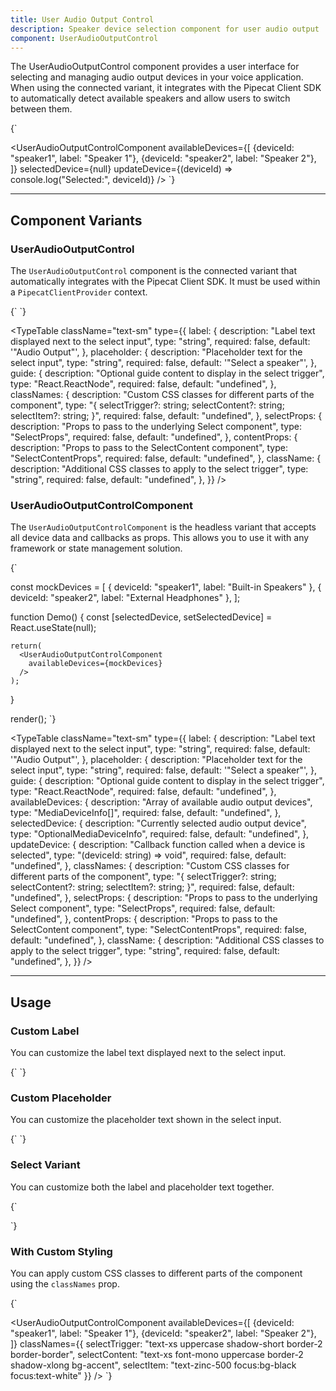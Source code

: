 ```yaml
---
title: User Audio Output Control
description: Speaker device selection component for user audio output
component: UserAudioOutputControl
---
```


The UserAudioOutputControl component provides a user interface for selecting and managing audio output devices in your voice application. When using the connected variant, it integrates with the Pipecat Client SDK to automatically detect available speakers and allow users to switch between them.

<LiveComponent language="tsx">
{`

  <UserAudioOutputControlComponent
    availableDevices={[
      {deviceId: "speaker1", label: "Speaker 1"},
      {deviceId: "speaker2", label: "Speaker 2"},
    ]}
    selectedDevice={null}
    updateDevice={(deviceId) => console.log("Selected:", deviceId)}
  />
`}
</LiveComponent>



---

## Component Variants

### UserAudioOutputControl

The `UserAudioOutputControl` component is the connected variant that automatically integrates with the Pipecat Client SDK. It must be used within a `PipecatClientProvider` context.

<LiveComponent language="tsx" withPipecat>
{`

  <UserAudioOutputControl />
`}
</LiveComponent>

<TypeTable
  className="text-sm"
  type={{
    label: {
      description: "Label text displayed next to the select input",
      type: "string",
      required: false,
      default: '"Audio Output"',
    },
    placeholder: {
      description: "Placeholder text for the select input",
      type: "string",
      required: false,
      default: '"Select a speaker"',
    },
    guide: {
      description: "Optional guide content to display in the select trigger",
      type: "React.ReactNode",
      required: false,
      default: "undefined",
    },
    classNames: {
      description: "Custom CSS classes for different parts of the component",
      type: "{ selectTrigger?: string; selectContent?: string; selectItem?: string; }",
      required: false,
      default: "undefined",
    },
    selectProps: {
      description: "Props to pass to the underlying Select component",
      type: "SelectProps",
      required: false,
      default: "undefined",
    },
    contentProps: {
      description: "Props to pass to the SelectContent component",
      type: "SelectContentProps",
      required: false,
      default: "undefined",
    },
    className: {
      description: "Additional CSS classes to apply to the select trigger",
      type: "string",
      required: false,
      default: "undefined",
    },
  }}
/>

### UserAudioOutputControlComponent

The `UserAudioOutputControlComponent` is the headless variant that accepts all device data and callbacks as props. This allows you to use it with any framework or state management solution.

<LiveComponent language="tsx" noInline>
{`

  const mockDevices = [
    { deviceId: "speaker1", label: "Built-in Speakers" },
    { deviceId: "speaker2", label: "External Headphones" },
  ];

  function Demo() {
    const [selectedDevice, setSelectedDevice] = React.useState(null);
    
    return(
      <UserAudioOutputControlComponent
        availableDevices={mockDevices}
      />
    );
  }

  render(<Demo />);
`}
</LiveComponent>

<TypeTable
  className="text-sm"
  type={{
    label: {
      description: "Label text displayed next to the select input",
      type: "string",
      required: false,
      default: '"Audio Output"',
    },
    placeholder: {
      description: "Placeholder text for the select input",
      type: "string",
      required: false,
      default: '"Select a speaker"',
    },
    guide: {
      description: "Optional guide content to display in the select trigger",
      type: "React.ReactNode",
      required: false,
      default: "undefined",
    },
    availableDevices: {
      description: "Array of available audio output devices",
      type: "MediaDeviceInfo[]",
      required: false,
      default: "undefined",
    },
    selectedDevice: {
      description: "Currently selected audio output device",
      type: "OptionalMediaDeviceInfo",
      required: false,
      default: "undefined",
    },
    updateDevice: {
      description: "Callback function called when a device is selected",
      type: "(deviceId: string) => void",
      required: false,
      default: "undefined",
    },
    classNames: {
      description: "Custom CSS classes for different parts of the component",
      type: "{ selectTrigger?: string; selectContent?: string; selectItem?: string; }",
      required: false,
      default: "undefined",
    },
    selectProps: {
      description: "Props to pass to the underlying Select component",
      type: "SelectProps",
      required: false,
      default: "undefined",
    },
    contentProps: {
      description: "Props to pass to the SelectContent component",
      type: "SelectContentProps",
      required: false,
      default: "undefined",
    },
    className: {
      description: "Additional CSS classes to apply to the select trigger",
      type: "string",
      required: false,
      default: "undefined",
    },
  }}
/>

---

## Usage

### Custom Label

You can customize the label text displayed next to the select input.

<LiveComponent language="tsx">
{`

  <UserAudioOutputControlComponent label="Speaker Selection" />
`}
</LiveComponent>

### Custom Placeholder

You can customize the placeholder text shown in the select input.

<LiveComponent language="tsx">
{`

  <UserAudioOutputControlComponent placeholder="Choose your audio output" />
`}
</LiveComponent>

### Select Variant

You can customize both the label and placeholder text together.

<LiveComponent language="tsx">
{`

  <UserAudioOutputControlComponent
    label="Output Device" 
    placeholder="Select your preferred speaker"
    variant="outline"
  />
`}
</LiveComponent>

### With Custom Styling

You can apply custom CSS classes to different parts of the component using the `classNames` prop.

<LiveComponent language="tsx">
{`

  <UserAudioOutputControlComponent
    availableDevices={[
      {deviceId: "speaker1", label: "Speaker 1"},
      {deviceId: "speaker2", label: "Speaker 2"},
    ]}
    classNames={{
      selectTrigger: "text-xs uppercase shadow-short border-2 border-border",
      selectContent: "text-xs font-mono uppercase border-2 shadow-xlong bg-accent",
      selectItem: "text-zinc-500 focus:bg-black focus:text-white"
    }}
  />
`}
</LiveComponent>
